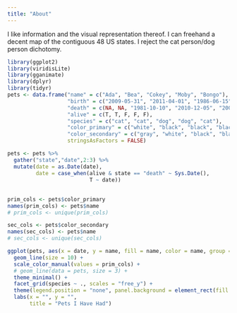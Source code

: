 ```yaml
---
title: "About"
---
```


I like information and the visual representation thereof. I can freehand a decent map of the contiguous 48 US states. I reject the cat person/dog person dichotomy. 

```r
library(ggplot2)
library(viridisLite)
library(gganimate)
library(dplyr)
library(tidyr)
pets <- data.frame("name" = c("Ada", "Bea", "Cokey", "Moby", "Bongo"),
                   "birth" = c("2009-05-31", "2011-04-01", "1986-06-15", "1998-02-14", "1997-01-01"),
                   "death" = c(NA, NA, "1981-10-10", "2010-12-05", "2009-04-20"),
                   "alive" = c(T, T, F, F, F),
                   "species" = c("cat", "cat", "dog", "dog", "cat"),
                   "color_primary" = c("white", "black", "black", "black", "gray"),
                   "color_secondary" = c("gray", "white", "black", "black", "white"),
                   stringsAsFactors = FALSE)

pets <- pets %>% 
  gather("state","date",2:3) %>%
  mutate(date = as.Date(date),
         date = case_when(alive & state == "death" ~ Sys.Date(),
                          T ~ date))

```

## 

```r
prim_cols <- pets$color_primary
names(prim_cols) <- pets$name 
# prim_cols <- unique(prim_cols)

sec_cols <- pets$color_secondary
names(sec_cols) <- pets$name
# sec_cols <- unique(sec_cols)

ggplot(pets, aes(x = date, y = name, fill = name, color = name, group = name)) +
  geom_line(size = 10) +
  scale_color_manual(values = prim_cols) +
  # geom_line(data = pets, size = 3) +
  theme_minimal() +
  facet_grid(species ~ ., scales = "free_y") +
  theme(legend.position = "none", panel.background = element_rect(fill = "grey92", colour = "white")) +
  labs(x = "", y = "",
       title = "Pets I Have Had")
  

```